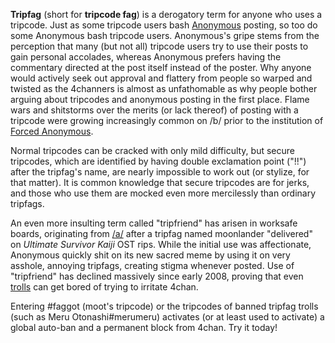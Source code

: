 '''Tripfag''' (short for '''tripcode fag''') is a derogatory term for anyone who uses a tripcode. Just as some tripcode users bash [[Anonymous]] posting, so too do some Anonymous bash tripcode users. Anonymous's gripe stems from the perception that many (but not all) tripcode users try to use their posts to gain personal accolades, whereas Anonymous prefers having the commentary directed at the post itself instead of the poster. Why anyone would actively seek out approval and flattery from people so warped and twisted as the 4channers is almost as unfathomable as why people bother arguing about tripcodes and anonymous posting in the first place. Flame wars and shitstorms over the merits (or lack thereof) of posting with a tripcode were growing increasingly common on /b/ prior to the institution of [[Forced Anonymous]].

Normal tripcodes can be cracked with only mild difficulty, but secure tripcodes, which are identified by having double exclamation point ("!!") after the tripfag's name, are nearly impossible to work out (or stylize, for that matter). It is common knowledge that secure tripcodes are for jerks, and those who use them are mocked even more mercilessly than ordinary tripfags.

An even more insulting term called "tripfriend" has arisen in worksafe boards, originating from [[/a/]] after a tripfag named moonlander "delivered" on ''Ultimate Survivor Kaiji'' OST rips. While the initial use was affectionate, Anonymous quickly shit on its new sacred meme by using it on very asshole, annoying tripfags, creating stigma whenever posted. Use of "tripfriend" has declined massively since early 2008, proving that even [[trolls]] can get bored of trying to irritate 4chan.

Entering #faggot (moot's tripcode) or the tripcodes of banned tripfag trolls (such as Meru Otonashi#merumeru) activates (or at least used to activate) a global auto-ban and a permanent block from 4chan. Try it today!